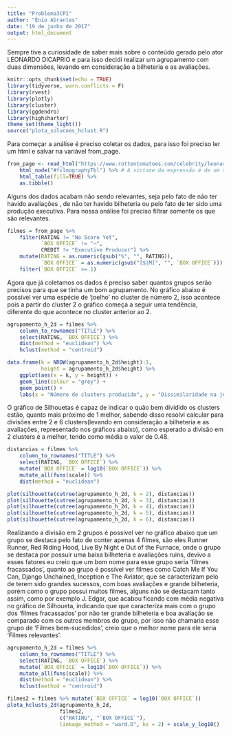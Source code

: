 ```yaml
---
title: "Problema3CP1"
author: "Ênio Abrantes"
date: "19 de junho de 2017"
output: html_document
---
```


Sempre tive a curiosidade de saber mais sobre o conteúdo gerado pelo ator LEONARDO DICAPRIO e para isso decidi realizar um agrupamento com duas dimensões, levando em consideração a bilheteria e as avaliações.
```r
knitr::opts_chunk$set(echo = TRUE)
library(tidyverse, warn.conflicts = F)
library(rvest)
library(plotly)
library(cluster)
library(ggdendro)
library(highcharter)
theme_set(theme_light())
source("plota_solucoes_hclust.R")
```


Para começar a análise é preciso coletar os dados, para isso foi preciso ler um html e salvar na variável from_page.
```r
from_page <- read_html("https://www.rottentomatoes.com/celebrity/leonardo_di_caprio") %>% 
    html_node("#filmographyTbl") %>% # A sintaxe da expressão é de um seletor à lá JQuery: https://rdrr.io/cran/rvest/man/html_nodes.html 
    html_table(fill=TRUE) %>% 
    as.tibble()

```

Alguns dos dados acabam não sendo relevantes, seja pelo fato de não ter havido avaliações , de não ter havido bilheteria ou pelo fato de ter sido uma produção executiva. Para nossa análise foi preciso filtrar somente os que são relevantes.

```r
filmes = from_page %>% 
    filter(RATING != "No Score Yet", 
           `BOX OFFICE` != "—", 
           CREDIT != "Executive Producer") %>%
    mutate(RATING = as.numeric(gsub("%", "", RATING)), 
           `BOX OFFICE` = as.numeric(gsub("[$|M]", "", `BOX OFFICE`))) %>% 
    filter(`BOX OFFICE` >= 1) 


```

Agora que já coletamos os dados é preciso saber quantos grupos serão precisos para que se tinha um bom agrupamento. No gráfico abaixo é possível ver uma espécie de 'joelho' no cluster de número 2, isso acontece pois a partir do cluster 2 o gráfico começa a seguir uma tendência, diferente do que acontece no cluster anterior ao 2.
```r

agrupamento_h_2d = filmes %>% 
    column_to_rownames("TITLE") %>%
    select(RATING, `BOX OFFICE`) %>%
    dist(method = "euclidean") %>% 
    hclust(method = "centroid")

data.frame(k = NROW(agrupamento_h_2d$height):1, 
           height = agrupamento_h_2d$height) %>% 
    ggplot(aes(x = k, y = height)) + 
    geom_line(colour = "grey") + 
    geom_point() + 
    labs(x = "Número de clusters produzido", y = "Dissimilaridade na junção")


```



O gráfico de Silhouetas é capaz de indicar o quão bem dividido os clusters estão, quanto mais próximo de 1 melhor, sabendo disso resolvi calcular para divisões entre 2 e 6 clusters(levando em consideração a bilheteria e as avaliações, representado nos gráficos abaixo), como esperado a divisão em 2 clusters é a melhor, tendo como média o valor de 0.48.
```r

distancias = filmes %>% 
    column_to_rownames("TITLE") %>%
    select(RATING, `BOX OFFICE`) %>% 
    mutate(`BOX OFFICE` = log10(`BOX OFFICE`)) %>% 
    mutate_all(funs(scale)) %>% 
    dist(method = "euclidean")

plot(silhouette(cutree(agrupamento_h_2d, k = 2), distancias))
plot(silhouette(cutree(agrupamento_h_2d, k = 3), distancias))
plot(silhouette(cutree(agrupamento_h_2d, k = 4), distancias))
plot(silhouette(cutree(agrupamento_h_2d, k = 5), distancias))
plot(silhouette(cutree(agrupamento_h_2d, k = 6), distancias))
```

Realizando a divisão em 2 grupos é possível ver no gráfico abaixo que um grupo se destaca pelo fato de conter apenas 4 filmes, são eles Runner Runner, Red Riding Hood, Live By Night e Out of the Furnace, onde o grupo se destaca por possuir uma baixa bilheteria e avaliações ruins, devivo a esses fatores eu creio que um bom nome para esse grupo seria 'filmes fracassados', quanto ao grupo é possível ver filmes como Catch Me If You Can, Django Unchained, Inception e The Aviator, que se caracterizam pelo de terem sido grandes sucessos, com boas avaliações e grande bilheteria, porém como o grupo possui muitos filmes, alguns não se destacam tanto assim, como por exemplo J. Edgar, que acabou ficando com média negativa no gráfico de Silhoueta, indicando que que caracteriza mais com o grupo dos 'filmes fracassados' por não ter grande bilheteria e boa avaliação se comparado com os outros membros do grupo, por isso não chamaria esse grupo de 'Filmes bem-sucedidos', creio que o melhor nome para ele seria 'Filmes relevantes'.
```r
agrupamento_h_2d = filmes %>% 
    column_to_rownames("TITLE") %>%
    select(RATING, `BOX OFFICE`) %>% 
    mutate(`BOX OFFICE` = log10(`BOX OFFICE`)) %>% 
    mutate_all(funs(scale)) %>% 
    dist(method = "euclidean") %>% 
    hclust(method = "centroid")

filmes2 = filmes %>% mutate(`BOX OFFICE` = log10(`BOX OFFICE`))
plota_hclusts_2d(agrupamento_h_2d, 
                 filmes2, 
                 c("RATING", "`BOX OFFICE`"), 
                 linkage_method = "ward.D", ks = 2) + scale_y_log10()


```